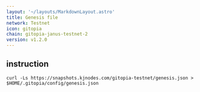 ```yaml
---
layout: '~/layouts/MarkdownLayout.astro'
title: Genesis file
network: Testnet
icon: gitopia
chain: gitopia-janus-testnet-2
version: v1.2.0
---
```

## instruction

```
curl -Ls https://snapshots.kjnodes.com/gitopia-testnet/genesis.json > $HOME/.gitopia/config/genesis.json
```